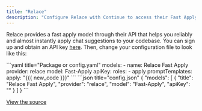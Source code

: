 ```yaml
---
title: "Relace"
description: "Configure Relace with Continue to access their Fast Apply model, which helps you quickly and reliably apply chat suggestions to your codebase"
---
```


Relace provides a fast apply model through their API that helps you reliably and almost instantly apply chat suggestions to your codebase. You can sign up and obtain an API key [here](https://app.relace.ai/settings/api-keys). Then, change your configuration file to look like this:

<Tabs>
   <Tab title="YAML">
   ```yaml title="Package or config.yaml"
   models:
     - name: Relace Fast Apply
       provider: relace
       model: Fast-Apply
       apiKey: <YOUR_RELACE_API_KEY>
       roles:
         - apply
       promptTemplates:
         apply: "{{{ new_code }}}"
   ```
   </Tab>
   <Tab title="JSON">
	```json title="config.json"
	{
      "models": [
        {
          "title": "Relace Fast Apply",
          "provider": "relace",
          "model": "Fast-Apply",
          "apiKey": "<YOUR_RELACE_API_KEY>"
        }
      ]
	}
    ```
   </Tab>
</Tabs>

[View the source](https://github.com/continuedev/continue/blob/main/core/llm/llms/Relace.ts)
